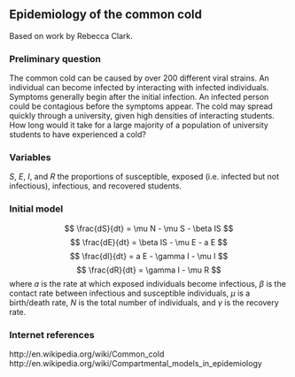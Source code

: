 ## Epidemiology of the common cold 

Based on work by Rebecca Clark.

### Preliminary question

The common cold can be caused by over 200 different viral strains. An individual can become infected by interacting with infected individuals.  Symptoms generally begin after the initial infection. An infected person could be contagious before the symptoms appear. The cold may spread quickly through a university, given high densities of interacting students.  How long would it take for a large majority of a population of university students to have experienced a cold?

### Variables

$S$, $E$, $I$, and $R$ the proportions of susceptible, exposed (i.e. infected but not infectious), infectious, and recovered students.

### Initial model

$$ \frac{dS}{dt} = \mu N - \mu S - \beta IS $$
$$ \frac{dE}{dt} =  \beta IS - \mu E - a E $$
$$ \frac{dI}{dt} =  a E - \gamma I - \mu I $$
$$ \frac{dR}{dt} =  \gamma I - \mu R $$
where $a$ is the rate at which exposed individuals become infectious, $\beta$ is the contact rate between infectious and susceptible individuals, $\mu$ is a birth/death rate, $N$ is the total number of individuals, and $\gamma$ is the recovery rate.

### Internet references

http://en.wikipedia.org/wiki/Common_cold
http://en.wikipedia.org/wiki/Compartmental_models_in_epidemiology

